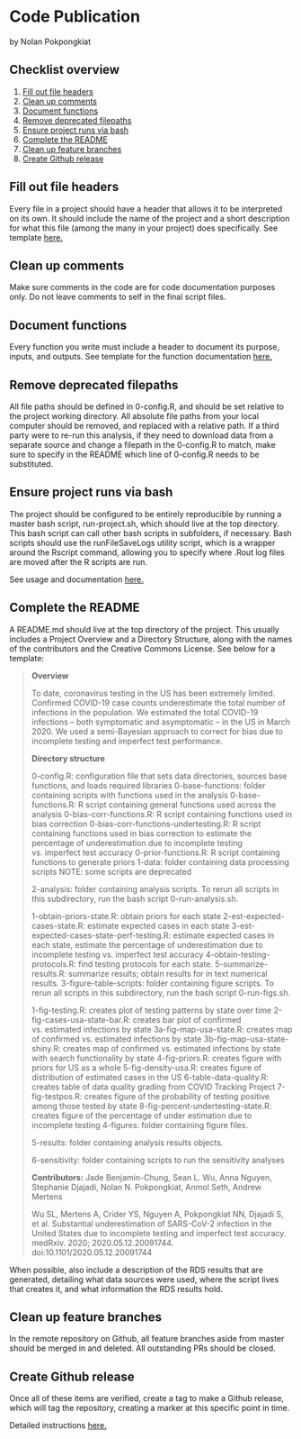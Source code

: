 # Code Publication

by Nolan Pokpongkiat

## Checklist overview

1. [Fill out file headers](#fill-out-file-headers)
2. [Clean up comments](#clean-up-comments)
3. [Document functions](#document-functions)
4. [Remove deprecated filepaths](#remove-deprecated-filepaths)
5. [Ensure project runs via bash](#ensure-project-runs-via-bash)
6. [Complete the README](#complete-the-readme)
7. [Clean up feature branches](#clean-up-feature-branches)
8. [Create Github release](#create-github-release)

## Fill out file headers

Every file in a project should have a header that allows it to be interpreted on its own. It should include the name of the project and a short description for what this file (among the many in your project) does specifically. See template [here.](https://jadebc.github.io/lab-manual/coding-practices.html#file-headers)

## Clean up comments

Make sure comments in the code are for code documentation purposes only. Do not leave comments to self in the final script files.

## Document functions

Every function you write must include a header to document its purpose, inputs, and outputs. See template for the function documentation [here.](https://jadebc.github.io/lab-manual/coding-practices.html#function-documentation) 

## Remove deprecated filepaths

All file paths should be defined in 0-config.R, and should be set relative to the project working directory. All absolute file paths from your local computer should be removed, and replaced with a relative path. If a third party were to re-run this analysis, if they need to download data from a separate source and change a filepath in the 0-config.R to match, make sure to specify in the README which line of 0-config.R needs to be substituted.

## Ensure project runs via bash

The project should be configured to be entirely reproducible by running a master bash script, run-project.sh, which should live at the top directory. This bash script can call other bash scripts in subfolders, if necessary. Bash scripts should use the runFileSaveLogs utility script, which is a wrapper around the Rscript command, allowing you to specify where .Rout log files are moved after the R scripts are run.

See usage and documentation [here.](https://jadebc.github.io/lab-manual/unix.html#example-code-for-runfilesavelogs)

## Complete the README

A README.md should live at the top directory of the project. This usually includes a Project Overview and a Directory Structure, along with the names of the contributors and the Creative Commons License. See below for a template:

> **Overview**
>
>To date, coronavirus testing in the US has been extremely limited. Confirmed COVID-19 case counts underestimate the total number of infections in the population. We estimated the total COVID-19 infections – both symptomatic and asymptomatic – in the US in March 2020. We used a semi-Bayesian approach to correct for bias due to incomplete testing and imperfect test performance.
>
>
> **Directory structure**
>
>0-config.R: configuration file that sets data directories, sources base functions, and loads required libraries
>0-base-functions: folder containing scripts with functions used in the analysis
>0-base-functions.R: R script containing general functions used across the analysis
>0-bias-corr-functions.R: R script containing functions used in bias correction
>0-bias-corr-functions-undertesting.R: R script containing functions used in bias correction to estimate the percentage of underestimation due to incomplete testing vs. imperfect test accuracy
>0-prior-functions.R: R script containing functions to generate priors
>1-data: folder containing data processing scripts NOTE: some scripts are deprecated
>
>2-analysis: folder containing analysis scripts. To rerun all scripts in this subdirectory, run the bash script 0-run-analysis.sh.
>
>1-obtain-priors-state.R: obtain priors for each state
>2-est-expected-cases-state.R: estimate expected cases in each state
>3-est-expected-cases-state-perf-testing.R: estimate expected cases in each state, estimate the percentage of underestimation due to incomplete testing vs. imperfect test accuracy
>4-obtain-testing-protocols.R: find testing protocols for each state.
>5-summarize-results.R: summarize results; obtain results for in text numerical results.
>3-figure-table-scripts: folder containing figure scripts. To rerun all scripts in this subdirectory, run the bash script 0-run-figs.sh.
>
>1-fig-testing.R: creates plot of testing patterns by state over time
>2-fig-cases-usa-state-bar.R: creates bar plot of confirmed vs. estimated infections by state
>3a-fig-map-usa-state.R: creates map of confirmed vs. estimated infections by state
>3b-fig-map-usa-state-shiny.R: creates map of confirmed vs. estimated infections by state with search functionality by state
>4-fig-priors.R: creates figure with priors for US as a whole
>5-fig-density-usa.R: creates figure of distribution of estimated cases in the US
>6-table-data-quality.R: creates table of data quality grading from COVID Tracking Project
>7-fig-testpos.R: creates figure of the probability of testing positive among those tested by state
>8-fig-percent-undertesting-state.R: creates figure of the percentage of under estimation due to incomplete testing
>4-figures: folder containing figure files.
>
>5-results: folder containing analysis results objects.
>
>6-sensitivity: folder containing scripts to run the sensitivity analyses
>
>**Contributors:** Jade Benjamin-Chung, Sean L. Wu, Anna Nguyen, Stephanie Djajadi, Nolan N. Pokpongkiat, Anmol Seth, Andrew Mertens
>
>Wu SL, Mertens A, Crider YS, Nguyen A, Pokpongkiat NN, Djajadi S, et al. Substantial underestimation of SARS-CoV-2 infection in the United States due to incomplete testing and imperfect test accuracy. medRxiv. 2020; 2020.05.12.20091744. doi:10.1101/2020.05.12.20091744

When possible, also include a description of the RDS results that are generated, detailing what data sources were used, where the script lives that creates it, and what information the RDS results hold.

## Clean up feature branches

In the remote repository on Github, all feature branches aside from master should be merged in and deleted. All outstanding PRs should be closed.

## Create Github release

Once all of these items are verified, create a tag to make a Github release, which will tag the repository, creating a marker at this specific point in time. 

Detailed instructions [here.](https://docs.github.com/en/enterprise/2.13/user/articles/creating-releases)

